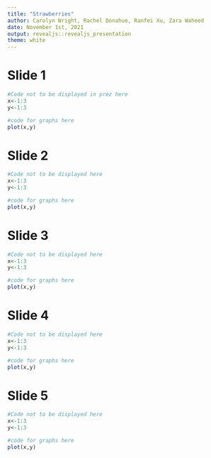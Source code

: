 ```yaml
---
title: "Strawberries"
author: Carolyn Wright, Rachel Donahue, Ranfei Xu, Zara Waheed
date: November 1st, 2021
output: revealjs::revealjs_presentation
theme: white
---
```


# Slide 1
```r
#Code not to be displayed in prez here
x<-1:3
y<-1:3

```
```r
#code for graphs here
plot(x,y)

```

# Slide 2

```r
#Code not to be displayed here
x<-1:3
y<-1:3

```
```r
#code for graphs here
plot(x,y)

```

# Slide 3

```r
#Code not to be displayed here
x<-1:3
y<-1:3

```
```r
#code for graphs here
plot(x,y)

```

# Slide 4

```r
#Code not to be displayed here
x<-1:3
y<-1:3

```
```r
#code for graphs here
plot(x,y)

```


# Slide 5

```r
#Code not to be displayed here
x<-1:3
y<-1:3

```
```r
#code for graphs here
plot(x,y)

```